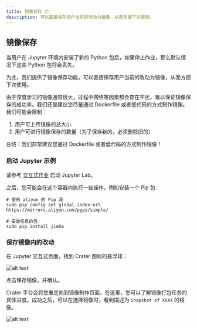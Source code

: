 ```yaml
---
title: 镜像保存 📦
description: 可以直接保存用户当前的改动为镜像，从而方便下次使用。
---
```


## 镜像保存

当用户在 Jupyter 环境内安装了新的 Python 包后，如果停止作业，那么默认情况下这些 Python 包将会丢失。

为此，我们提供了镜像保存功能，可以直接保存用户当前的改动为镜像，从而方便下次使用。

<Callout>

由于深度学习的镜像通常很大，过程中网络等因素都会存在干扰，难以保证镜像保存的成功率。我们还是建议您尽量通过 Dockerfile 或者低代码的方式制作镜像。我们可能会限制：

1. 用户可上传镜像的总大小
2. 用户可进行镜像保存的数量（为了保存新的，必须删除旧的）

总结：我们非常建议您通过 Dockerfile 或者低代码的方式制作镜像！

</Callout>

### 启动 Jupyter 示例

请参考 [交互式作业](../quick-start/interactive.md) 启动 Jupyter Lab。

之后，您可能会在这个容器内执行一些操作，例如安装一个 Pip 包：

```shell
# 使用 aliyun 的 Pip 源
sudo pip config set global.index-url https://mirrors.aliyun.com/pypi/simple/

# 安装任意的包
sudo pip install jieba
```

### 保存镜像内的改动

在 Jupyter 交互式页面，找到 Crater 图标的悬浮球：

![alt text](./img/floatball.png)

点击保存镜像，并确认。

Crater 平台会将您重定向到镜像制作页面，在这里，您可以了解镜像打包任务的具体进度。成功之后，可以在选择镜像时，看到描述为 `Snapshot of XXXX` 的镜像。

![alt text](./img/snapshot.png)
